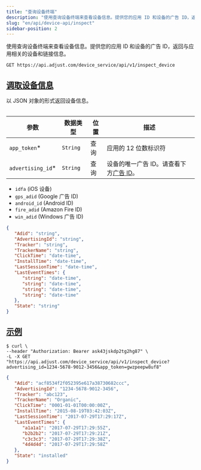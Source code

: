 ```yaml
---
title: "查询设备终端"
description: "使用查询设备终端来查看设备信息。提供您的应用 ID 和设备的广告 ID，返回与应用相关的设备和链接信息。"
slug: "en/api/device-api/inspect"
sidebar-position: 2
---
```

使用查询设备终端来查看设备信息。提供您的应用 ID 和设备的广告 ID，返回与应用相关的设备和链接信息。
<codeblock title="终端" highlight="/inspect_device"> 

```http
GET https://api.adjust.com/device_service/api/v1/inspect_device
```

</CodeBlock> 

[调取设备信息](fetch-device-information)
----------------------------------

以 JSON 对象的形式返回设备信息。
<table> 

|         参数          |   数据类型   | 位置 |                     描述                     |
|---------------------|----------|----|--------------------------------------------|
| `app_token`\*      | `String` | 查询 | 应用的 12 位数标识符                               |
| `advertising_id`\* | `String` | 查询 | 设备的唯一广告 ID。请查看下方[广告 ID](#advertising-ids)。 |

</Table> <accordion title="广告 ID"> 

* `idfa` \(iOS 设备\)
* `gps_adid` \(Google 广告 ID\)
* `android_id` \(Android ID\)
* `fire_adid` \(Amazon Fire ID\)
* `win_adid` \(Windows 广告 ID\)

</Accordion> <codeblock title="响应格式"> 

```json
{
   "Adid": "string",
   "AdvertisingId": "string",
   "Tracker": "string",
   "TrackerName": "string",
   "ClickTime": "date-time",
   "InstallTime": "date-time",
   "LastSessionTime": "date-time",
   "LastEventTimes": {
      "string": "date-time",
      "string": "date-time",
      "string": "date-time",
      "string": "date-time"
   },
   "State": "string"
}
```

</CodeBlock> 

[示例](example)
-------------

<codeblock title="cURL" highlight="advertising_id=1234-5678-9012-3456, app_token=gwzpeepw8uf8"> 

```console
$ curl \
--header "Authorization: Bearer ask43jskdp2tg2hg87" \
-L -X GET "https://api.adjust.com/device_service/api/v1/inspect_device?advertising_id=1234-5678-9012-3456&app_token=gwzpeepw8uf8"
```

</CodeBlock> <codeblock title="成功响应"> 

```json
{
   "Adid": "acf8534f2f052395e617a38730682ccc",
   "AdvertisingId": "1234-5678-9012-3456",
   "Tracker": "abc123",
   "TrackerName": "Organic",
   "ClickTime": "0001-01-01T00:00:00Z",
   "InstallTime": "2015-08-19T03:42:03Z",
   "LastSessionTime": "2017-07-29T17:29:17Z",
   "LastEventTimes": {
      "a1a1a1": "2017-07-29T17:29:55Z",
      "b2b2b2": "2017-07-29T17:29:21Z",
      "c3c3c3": "2017-07-29T17:29:38Z",
      "4d4d4d": "2017-07-29T17:29:58Z"
   },
   "State": "installed"
}
```

</CodeBlock>

